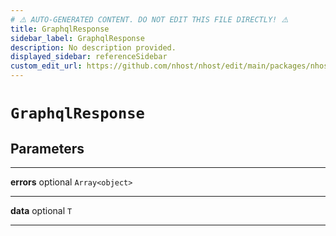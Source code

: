 ```yaml
---
# ⚠️ AUTO-GENERATED CONTENT. DO NOT EDIT THIS FILE DIRECTLY! ⚠️
title: GraphqlResponse
sidebar_label: GraphqlResponse
description: No description provided.
displayed_sidebar: referenceSidebar
custom_edit_url: https://github.com/nhost/nhost/edit/main/packages/nhost-js/src/utils/types.ts#L68
---
```


# `GraphqlResponse`

## Parameters

---

**<span className="parameter-name">errors</span>** <span className="optional-status">optional</span> <code>Array&lt;object&gt;</code>

---

**<span className="parameter-name">data</span>** <span className="optional-status">optional</span> <code>T</code>

---
